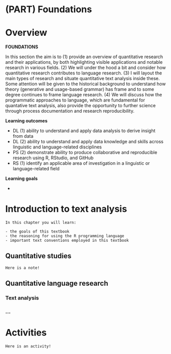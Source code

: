 # (PART) Foundations {-}

# Overview {-#foundations-overview}

**FOUNDATIONS**

In this section the aim is to (1) provide an overview of quantitative research and their applications, by both highlighting visible applications and notable research in various fields. (2) We will under the hood a bit and consider how quantitative research contributes to language research. (3) I will layout the main types of research and situate quantitative text analysis inside these. Some attention will be given to the historical background to understand how theory (generative and usage-based grammar) has frame and to some degree continues to frame language research. (4) We will discuss how the programmatic approaches to language, which are fundamental for quantative text analysis, also provide the opportunity to further science through process documentation and research reproducibility. 

**Learning outcomes**

- DL (1) ability to understand and apply data analysis to derive insight from data
- DL (2) ability to understand and apply data knowledge and skills across linguistic and language-related disciplines
- PS (2) demonstrate ability to produce collaborative and reproducible research using R, RStudio, and GitHub
- RS (1) identify an applicable area of investigation in a linguistic or language-related field

**Learning goals**

- 

# Introduction to text analysis

```block
In this chapter you will learn:

- the goals of this textbook
- the reasoning for using the R programming language
- important text conventions employed in this textbook
```

## Quantitative studies

```block
Here is a note!
```

## Quantitative language research

### Text analysis

### ...

# Activities {-}

```block
Here is an activity!
```

